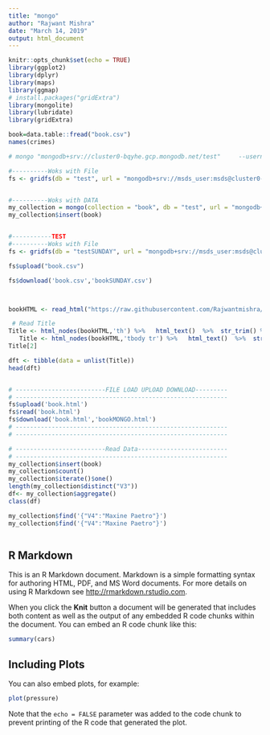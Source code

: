 ```yaml
---
title: "mongo"
author: "Rajwant Mishra"
date: "March 14, 2019"
output: html_document
---
```


```r
knitr::opts_chunk$set(echo = TRUE)
library(ggplot2)
library(dplyr)
library(maps)
library(ggmap)
# install.packages("gridExtra")
library(mongolite)
library(lubridate)
library(gridExtra)

book=data.table::fread("book.csv")
names(crimes)

# mongo "mongodb+srv://cluster0-bqyhe.gcp.mongodb.net/test"     --username msds_user

#----------Woks with File 
fs <- gridfs(db = "test", url = "mongodb+srv://msds_user:msds@cluster0-bqyhe.gcp.mongodb.net/", prefix = "fs",options = ssl_options())


#----------Woks with DATA
my_collection = mongo(collection = "book", db = "test", url = "mongodb+srv://msds_user:msds@cluster0-bqyhe.gcp.mongodb.net/") # create connection, database and collection
my_collection$insert(book)


#-----------TEST
#----------Woks with File 
fs <- gridfs(db = "testSUNDAY", url = "mongodb+srv://msds_user:msds@cluster0-bqyhe.gcp.mongodb.net/", prefix = "fs",options = ssl_options())

fs$upload("book.csv")

fs$download('book.csv','bookSUNDAY.csv')



bookHTML <- read_html("https://raw.githubusercontent.com/Rajwantmishra/msds/master/607/week7/book.html")

 # Read Title
Title <- html_nodes(bookHTML,'th') %>%   html_text()  %>%  str_trim() %>%    unlist() 
   Title <- html_nodes(bookHTML,'tbody tr') %>%   html_text()  %>%  str_trim() %>%    unlist() 
Title[2]

dft <- tibble(data = unlist(Title))
head(dft)


# -------------------------FILE LOAD UPLOAD DOWNLOAD---------
# -----------------------------------------------------------
fs$upload('book.html')
fs$read('book.html')
fs$download('book.html','bookMONGO.html')
# -----------------------------------------------------------
# -----------------------------------------------------------

# -------------------------Read Data-------------------------
# -----------------------------------------------------------
my_collection$insert(book)
my_collection$count()
my_collection$iterate()$one()
length(my_collection$distinct("V3"))
df<- my_collection$aggregate()
class(df)

my_collection$find('{"V4":"Maxine Paetro"}')
my_collection$find('{"V4":"Maxine Paetro"}')



```

## R Markdown

This is an R Markdown document. Markdown is a simple formatting syntax for authoring HTML, PDF, and MS Word documents. For more details on using R Markdown see <http://rmarkdown.rstudio.com>.

When you click the **Knit** button a document will be generated that includes both content as well as the output of any embedded R code chunks within the document. You can embed an R code chunk like this:

```r
summary(cars)
```

## Including Plots

You can also embed plots, for example:

```r
plot(pressure)
```

Note that the `echo = FALSE` parameter was added to the code chunk to prevent printing of the R code that generated the plot.

